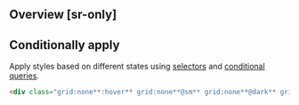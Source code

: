## Overview [sr-only]
<Overview/>

## Conditionally apply
Apply styles based on different states using [selectors](/guide/state-selectors) and [conditional queries](/guide/conditional-queries).
```html
<div class="grid:none**:hover** grid:none**@sm** grid:none**@dark** grid:none**@print**">…</div>
```

